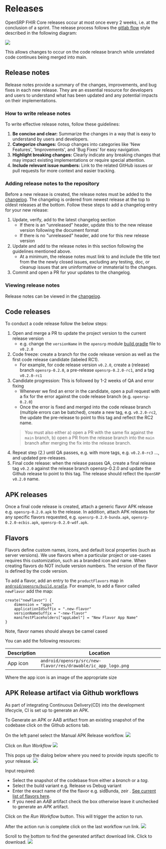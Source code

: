 # Releases

OpenSRP FHIR Core releases occur at most once every 2 weeks, i.e. at the conclusion of a sprint. The release process follows the [gitlab flow](https://docs.gitlab.com/ee/topics/gitlab_flow.html#release-branches-with-gitlab-flow) style described in the following diagram:

![](/img/gitlabflow.png)

This allows changes to occur on the code release branch while unrelated code continues being merged into main.

## Release notes

Release notes provide a summary of the changes, improvements, and bug fixes in each new release. They are an essential resource for developers and users to understand what has been updated and any potential impacts on their implementations.

### How to write release notes

To write effective release notes, follow these guidelines:

1. **Be concise and clear:** Summarize the changes in a way that is easy to understand by users and developers.
2. **Categorize changes:** Group changes into categories like 'New Features', 'Improvements', and 'Bug Fixes' for easy navigation.
3. **Highlight breaking changes:** Clearly indicate any breaking changes that may impact existing implementations or require special attention.
4. **Include relevant issue numbers:** Link to the related GitHub issues or pull requests for more context and easier tracking.

### Adding release notes to the repository

Before a new release is created, the release notes must be added to the [changelog](https://github.com/opensrp/fhircore/blob/main/CHANGELOG.md). The changelog is ordered from newest release at the top to oldest releases at the bottom. Follow these steps to add a changelog entry for your new release:

1. Update, verify, add to the latest changelog section
    * If there is an "unreleased" header, update this to the new release version following the document format
    * If there is no "unreleased" header, add one for this new release version
2. Update and add to the release notes in this section following the guidelines mentioned above.
    * At a minimum, the release notes must link to and include the title text from the the newly closed issues, excluding any testing, doc, or cleanup issues that are uninformative or immaterial to the changes.
3. Commit and open a PR for your updates to the changelog.

### Viewing release notes

Release notes can be viewed in the [changelog](https://github.com/opensrp/fhircore/blob/main/CHANGELOG.md).

## Code releases

To conduct a code release follow the below steps:

1. Open and merge a PR to update the project version to the current release version
    * e.g. change the `versionName` in the `opensrp` module [build.gradle](https://github.com/opensrp/fhircore/blob/main/android/opensrp/build.gradle#L28) file to `v0.2.0`
2. Code freeze: create a branch for the code release version as well as the first code release candidate (labeled RC1).
    * For example, for code release version `v0.2.0`, create a (release) branch `opensrp-0.2.0`, a pre-release `opensrp-0.2.0-rc1`, and a tag `v0.2.0-rc1`
3. Candidate progression: This is followed by 1-2 weeks of QA and error fixing
    * Whenever we find an error in the candidate, open a pull request with a fix for the error against the code release branch (e.g.  `openrsp-0.2.0`)
    * Once the error is fixed and merged into the code release branch (multiple errors can be batched), create a new tag, e.g. `v0.2.0-rc2`, the update the pre-release to point to this tag and reflect the RC2 name.
    > You must also either a) open a PR with the same fix against the `main` branch, b) open a PR from the release branch into the `main` branch after merging the fix into the release branch.
4. Repeat step (2.) until QA passes, e.g. with more tags, e.g. `v0.2.0-rc3` ..., and updated pre-releases.
5. Final code release: when the release passes QA, create a final release tag `v0.2.0` against the release branch opensrp-0.2.0 and update the Github release to point to this tag. The release should reflect the `OpenSRP v0.2.0` name.

## APK releases

Once a final code release is created, attach a generic flavor APK release e.g. `opensrp-0.2.0.apk` to the release. In addition, attach APK releases for any specific flavors requested, e.g. `opensrp-0.2.0-bunda.apk`, `opensrp-0.2.0-ecbis.apk`, `opensrp-0.2.0-wdf.apk`.

## Flavors

Flavors define custom names, icons, and default local properties (such as server versions). We use flavors when a particular project or use-cases requires this customization, such as a branded icon and name. When creating flavors do NOT include version numbers. The version of the flavor is defined by the code version.

To add a flavor, add an entry to the `productFlavors` map in [`android/opensrp/build.gradle`](https://github.com/opensrp/fhircore/blob/main/android/opensrp/build.gradle). For example, to add a flavor called `newFlavor` add the map:

```
create("newFlavor") {
    dimension = "apps"
    applicationIdSuffix = ".new-flavor"
    versionNameSuffix = "-new-flavor"
    manifestPlaceholders["appLabel"] = "New Flavor App Name"
}
```
 Note, flavor names should always be camel cased

You can add the following resources:

Description|Location
---|---
App icon|`android/opensrp/src/new-flavor/res/drawable/ic_app_logo.png`

Where the app icon is an image of the appropriate size

## APK Release artifact via Github workflows

As part of integrating Continuous Delivery(CD) into the development lifecycle, CI is set up to generate an APK.

To Generate an APK or AAB artifact from an existing snapshot of the codebase click on the Github actions tab.

On the left panel select the Manual APK Release workflow.
![](/img/manual-workflow-menu-item.png)

Click on _Run Workflow_
![](/img/manual-workflow-run-button.png)

This pops up the dialog below where you need to provide inputs specific to your release.
![](/img/manual-workflow-input-popup.png)

Input required:
- Select the snapshot of the codebase from either a _branch_ or a _tag_. 
- Select the build variant e.g. Release vs Debug variant
- Enter the exact name of the the flavor e.g. sidBunda, zeir . [See current list of flavors here](https://github.com/opensrp/fhircore/blob/025125106b5467c26d32de9b60387429d0808548/android/quest/build.gradle.kts#L182).
- If you need an *AAB* artifact check the box otherwise leave it unchecked to generate an *APK* artifact.

Click on the *Run Workflow* button. This will trigger the action to run.

After the action run is complete click on the last workflow run link.
![](/img/manual-workflow-run-link.png)

Scroll to the bottom to find the generated artifact download link. Click to download.
![](/img/manual-workflow-release-artifact-link.png)

